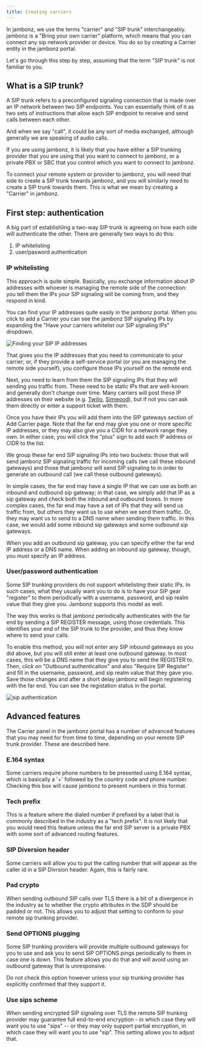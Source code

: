 ```yaml
---
title: Creating carriers
---
```


In jambonz, we use the terms "carrier" and "SIP trunk" interchangeably.
jambonz is a "Bring your own carrier" platform, which means that you can connect any sip network provider or device.
You do so by creating a Carrier entity in the jambonz portal. 

Let's go through this step by step, assuming that the term "SIP trunk" is not familiar to you.

## What is a SIP trunk?
A SIP trunk refers to a preconfigured signaling connection that is made over an IP network between two SIP endpoints.
You can essentially think of it as two sets of instructions that allow each SIP endpoint to receive and send 
calls between each other.  

<Note>
And when we say "call", it could be any sort of media exchanged, although generally we are 
speaking of audio calls.
</Note>

If you are using jambonz, it is likely that you have either a SIP trunking provider that you are using that 
you want to connect to jambonz, or a private PBX or SBC that you control which you want to connect to jambonz. 

To connect your remote system or provider to jambonz, you will need that side to create a SIP trunk towards 
jambonz, and you will similarly need to create a SIP trunk towards them.  This is what we mean 
by creating a "Carrier" in jambonz.

## First step: authentication

A big part of establishling a two-way SIP trunk is agreeing on how each side will authenticate the other. 
There are generally two ways to do this:
1. IP whitelisting
2. user/pasword authentication

### IP whitelisting

This approach is quite simple.  Basically, you exchange information about IP addresses with whoever is managing the 
remote side of the connection: you tell them the IPs your SIP signaling will be coming from, and they respond in kind.  

You can find your IP addresses quite easily in the jambonz portal.  When you click to add a Carrier you can see the jambonz SIP 
signaling IPs by expanding the "Have your carriers whitelist our SIP signaling IPs" dropdown.

<Frame caption="Finding your SIP signaling IPs">
  <img src="../../assets/images/jambonz-whitelist.jpg" alt="Finding your SIP IP addresses"/>
</Frame>

That gives you the IP addresses that you need to communicate to your carrier; or, if they provide a self-service 
portal (or you are managing the remote side yourself), you configure those IPs yourself on the remote end.

Next, you need to learn from them the SIP signaling IPs that they will sending you traffic from.  These need 
to be static IPs that are well-known and generally don't change over time.  Many carriers will post these IP 
addresses on their website (e.g. 
[Twilio](https://www.twilio.com/docs/sip-trunking/ip-addresses), 
[Simwood](https://support.simwood.com/hc/en-us/articles/360018812579-IP-Addresses-and-Whitelisting)), but if not 
you can ask them directly or enter a support ticket with them.

Once you have their IPs you will add them into the SIP gateways section of Add Carrier page. Note that 
the far end may give you one or more specific IP addresses, or they may also give you a CIDR for a network 
range they own.  In either case, you will click the "plus" sign to add each IP address or CIDR to the list.

We group these far end SIP signaling IPs into two buckets: those that will send jambonz SIP signaling 
traffic for incoming calls (we call these inbound gateways) and those that jambonz will send SIP signaling to 
in order to generate an outbound call (we call these outbound gateways).  

In simple cases, the far end may have a 
single IP that we can use as both an inbound and outbound sip gateway; in that case, we simply  add that IP as a 
sip gateway and check both the inbound and outbound boxes.  In more complex cases, the far end may have a set of 
IPs that they will send us traffic from, but others they want us to use when we send them traffic.  Or, they may 
want us to send to a DNS name when sending them traffic.  In this case, we would add some inbound sip gateways and 
some outbound sip gateways.

<Note>
When you add an outbound sip gateway, you can specify either the far end IP address or a DNS name. 
When adding an inbound sip gateway, though, you must specify an IP address.
</Note>

### User/password authentication

Some SIP trunking providers do not support whitelisting their static IPs.  In such cases, what they usually want 
you to do is to have your SIP gear "register" to them periodically with a username, password, and sip realm value 
that they give you.  Jambonz supports this model as well. 

The way this works is that jambonz periodically authenticates with the far end by sending a SIP REGISTER message, 
using those credentials.  This identifies your end of the SIP trunk to the provider, and thus they know where to 
send your calls.

To enable this method, you will not enter any SIP inbound gateways as you did above, but you will still enter at least 
one outbound gateway.  In most cases, this will be a DNS name that they give you to send the REGISTER to. Then, click 
on "Outbound authentication" and also "Require SIP Register" and fill in the username, password, and sip realm 
value that they gave you. Save those changes and after a short delay jambonz will begin registering with the far end. 
You can see the registation status in the portal.

<Frame caption="Configure sip username/password authentication">
  <img src="../../assets/images/outbound-auth.jpg" alt="sip authentication"/>
</Frame>

## Advanced features
The Carrier panel in the jambonz portal has a number of advanced features that you may need for from time to time, 
depending on your remote SIP trunk provider.  These are described here.

### E.164 syntax

Some carriers require phone numbers to be presented using E.164 syntax, which is basically a '+' followed by 
the country code and phone number.  Checking this box will cause jambonz to present numbers in this format.

### Tech prefix

This is a feature where the dialed number if prefixed by a label that is commonly described in the industry as 
a "tech prefix".  It is not likely that you would need this feature unless the far end SIP server is a private 
PBX with some sort of advanced routing features.

### SIP Diversion header

Some carriers will allow you to put the calling number that will appear as the caller id in a SIP Divrsion header. 
Again, this is fairly rare.

### Pad crypto

When sending outbound SIP calls over TLS there is a bit of a divergence in the industry as to whether the crypto 
attributes in the SDP should be padded or not.  This allows you to adjust that setting to conform to your remote 
sip trunking provider.

### Send OPTIONS plugging

Some SIP trunking providers will provide multiple outbound gateways for you to use and ask you to send SIP OPTIONS 
pings periodically to them in case one is down.  This feature allows you do that and will avoid using an outbound 
gateway that is unresponsive.  

<Warning>
Do not check this option however unless your sip trunking provider has explicitly 
confirmed that they support it.
</Warning>

### Use sips scheme

When sending encrypted SIP signaling over TLS the remote SIP trunking provider may guarantee full end-to-end 
encryption - in which case they will want you to use "sips" -- or they may only support partial encryption, in 
which case they will want you to use "sip".  This setting allows you to adjust that.



